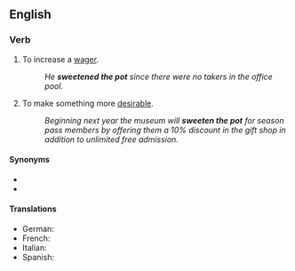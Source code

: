 ==English==

===Verb===
{{head|en|verb|head=[[sweeten]] [[the]] [[pot]]}}

# {{label|en|idiomatic}} To increase a [[wager]].
#: ''He '''sweetened the pot''' since there were no takers in the office pool.''
# {{label|en|idiomatic}} To make something more [[desirable]].
#: ''Beginning next year the museum will '''sweeten the pot''' for season pass members by offering them a 10% discount in the gift shop in addition to unlimited free admission.''

====Synonyms====
* {{l|en|up the ante}}
* {{l|en|raise the stakes}}

====Translations====
{{trans-top|to make a living}}
* German: {{t+|de|das macht den Kohl nicht fett}}
* French: {{t+|fr|mettre du beurre dans les épinards}}
* Italian: {{t|it|arrotondare lo stipendio}}
* Spanish: {{t|es|redondear el presupuesto}}
{{trans-bottom}}